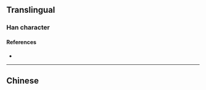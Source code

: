 {{also|星}}
{{character info/new}}
==Translingual==

===Han character===
{{Han char|rn=72|rad=日|as=13|sn=17|four=|canj=AAAM,XAAAM|ids=⿱晶生}}

====References====
* {{Han ref|kx=0500.280|dkj=14196|dj=0870.190|hdz=21538.050|uh=66D0|ud=26320}}

----

==Chinese==
{{zh-see|星|v}}